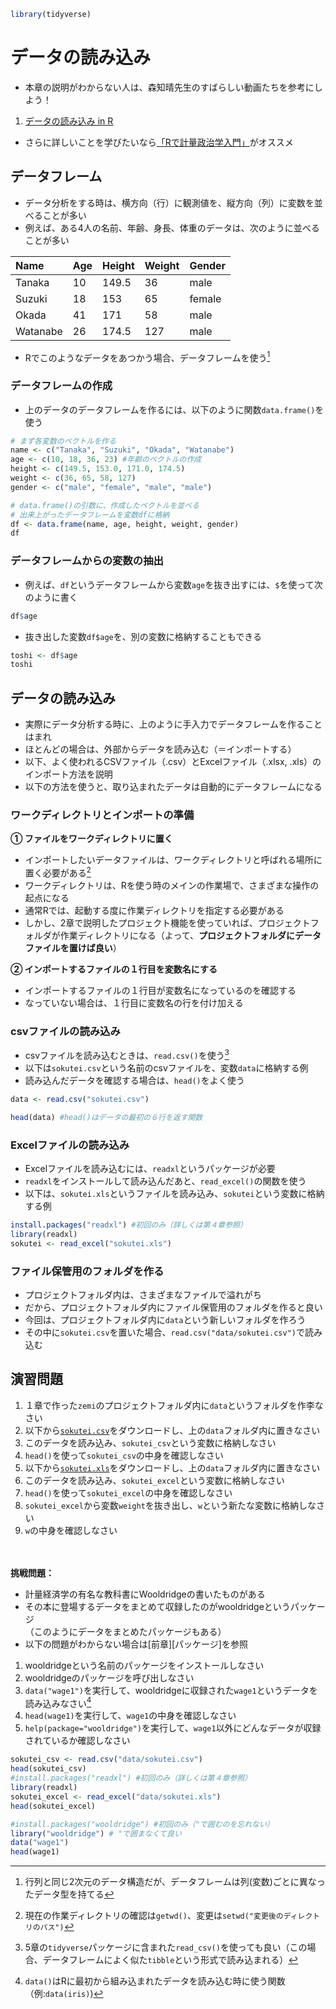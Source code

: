 ```r
library(tidyverse)
```

# データの読み込み

- 本章の説明がわからない人は、森知晴先生のすばらしい動画たちを参考にしよう！
1. [データの読み込み in R](https://youtu.be/FugazO_rL7c)  

- さらに詳しいことを学びたいなら[「Rで計量政治学入門」](https://shohei-doi.github.io/quant_polisci/index.html)がオススメ

## データフレーム

- データ分析をする時は、横方向（行）に観測値を、縦方向（列）に変数を並べることが多い
- 例えば、ある4人の名前、年齢、身長、体重のデータは、次のように並べることが多い

|Name|Age|Height|Weight|Gender|
|:----|:----|:----|:----|:----|
|Tanaka|10|149.5|36|male|
|Suzuki|18|153|65|female|
|Okada|41|171|58|male|
|Watanabe|26|174.5|127|male|

- Rでこのようなデータをあつかう場合、データフレームを使う[^1]

### データフレームの作成

- 上のデータのデータフレームを作るには、以下のように関数`data.frame()`を使う

```r
# まず各変数のベクトルを作る
name <- c("Tanaka", "Suzuki", "Okada", "Watanabe")
age <- c(10, 18, 36, 23) #年齢のベクトルの作成
height <- c(149.5, 153.0, 171.0, 174.5)
weight <- c(36, 65, 58, 127)
gender <- c("male", "female", "male", "male") 

# data.frame()の引数に、作成したベクトルを並べる
# 出来上がったデータフレームを変数dfに格納
df <- data.frame(name, age, height, weight, gender)
df
```

### データフレームからの変数の抽出

- 例えば、`df`というデータフレームから変数`age`を抜き出すには、`$`を使って次のように書く

```r
df$age
```

- 抜き出した変数`df$age`を、別の変数に格納することもできる

```r
toshi <- df$age
toshi
```


## データの読み込み

- 実際にデータ分析する時に、上のように手入力でデータフレームを作ることはまれ
- ほとんどの場合は、外部からデータを読み込む（＝インポートする）
- 以下、よく使われるCSVファイル（.csv）とExcelファイル（.xlsx, .xls）のインポート方法を説明
- 以下の方法を使うと、取り込まれたデータは自動的にデータフレームになる

### ワークディレクトリとインポートの準備

**① ファイルをワークディレクトリに置く**  
  
- インポートしたいデータファイルは、ワークディレクトリと呼ばれる場所に置く必要がある[^2]
- ワークディレクトリは、Rを使う時のメインの作業場で、さまざまな操作の起点になる
- 通常Rでは、起動する度に作業ディレクトリを指定する必要がある
- しかし、2章で説明したプロジェクト機能を使っていれば、プロジェクトフォルダが作業ディレクトリになる（よって、**プロジェクトフォルダにデータファイルを置けば良い**）  
  
**② インポートするファイルの１行目を変数名にする**   
  
- インポートするファイルの１行目が変数名になっているのを確認する
- なっていない場合は、１行目に変数名の行を付け加える

### csvファイルの読み込み

- csvファイルを読み込むときは、`read.csv()`を使う[^3]
- 以下は`sokutei.csv`という名前のcsvファイルを、変数`data`に格納する例
- 読み込んだデータを確認する場合は、`head()`をよく使う


```r
data <- read.csv("sokutei.csv")

head(data) #head()はデータの最初の６行を返す関数
```

### Excelファイルの読み込み

- Excelファイルを読み込むには、`readxl`というパッケージが必要
- `readxl`をインストールして読み込んだあと、`read_excel()`の関数を使う
- 以下は、`sokutei.xls`というファイルを読み込み、`sokutei`という変数に格納する例

```r
install.packages("readxl") #初回のみ（詳しくは第４章参照）
library(readxl)
sokutei <- read_excel("sokutei.xls")
```

### ファイル保管用のフォルダを作る

- プロジェクトフォルダ内は、さまざまなファイルで溢れがち
- だから、プロジェクトフォルダ内にファイル保管用のフォルダを作ると良い
- 今回は、プロジェクトフォルダ内に`data`という新しいフォルダを作ろう
- その中に`sokutei.csv`を置いた場合、`read.csv("data/sokutei.csv")`で読み込む

## 演習問題
  
1. １章で作った`zemi`のプロジェクトフォルダ内に`data`というフォルダを作李なさい  
1. 以下から[`sokutei.csv`](https://www.dropbox.com/s/8fy2dbnurinract/shitaisokutei.csv?dl=0 )をダウンロードし、上の`data`フォルダ内に置きなさい  
1. このデータを読み込み、`sokutei_csv`という変数に格納しなさい  
1. `head()`を使って`sokutei_csv`の中身を確認しなさい  
1. 以下から[`sokutei.xls`](https://www.dropbox.com/s/m4m4etyd81pnpq6/sokutei.xls?dl=0)をダウンロードし、上の`data`フォルダ内に置きなさい  
1. このデータを読み込み、`sokutei_excel`という変数に格納しなさい  
1. `head()`を使って`sokutei_excel`の中身を確認しなさい  
1. `sokutei_excel`から変数`weight`を抜き出し、`w`という新たな変数に格納しなさい  
1. `w`の中身を確認しなさい  
<br><br>
  
**挑戦問題：**  <br>
  
- 計量経済学の有名な教科書にWooldridgeの書いたものがある  
- その本に登場するデータをまとめて収録したのがwooldridgeというパッケージ  
 （このようにデータをまとめたパッケージもある）  
- 以下の問題がわからない場合は[前章][パッケージ]を参照  

1. wooldridgeという名前のパッケージをインストールしなさい  
2. wooldridgeのパッケージを呼び出しなさい  
3. `data("wage1")`を実行して、wooldridgeに収録された`wage1`というデータを読み込みなさい[^4]  
4. `head(wage1)`を実行して、`wage1`の中身を確認しなさい  
5. `help(package="wooldridge")`を実行して、`wage1`以外にどんなデータが収録されているか確認しなさい  


```r
sokutei_csv <- read.csv("data/sokutei.csv")
head(sokutei_csv)
#install.packages("readxl") #初回のみ（詳しくは第４章参照）
library(readxl)
sokutei_excel <- read_excel("data/sokutei.xls")
head(sokutei_excel)

#install.packages("wooldridge") #初回のみ（"で囲むのを忘れない）
library("wooldridge") # "で囲まなくて良い
data("wage1")
head(wage1)
```



[^1]: 行列と同じ2次元のデータ構造だが、データフレームは列(変数)ごとに異なったデータ型を持てる
[^2]: 現在の作業ディレクトリの確認は`getwd()`、変更は`setwd("変更後のディレクトリのパス")`
[^3]: 5章の`tidyverse`パッケージに含まれた`read_csv()`を使っても良い（この場合、データフレームによく似た`tibble`という形式で読み込まれる）
[^4]: `data()`はRに最初から組み込まれたデータを読み込む時に使う関数（例:`data(iris)`)